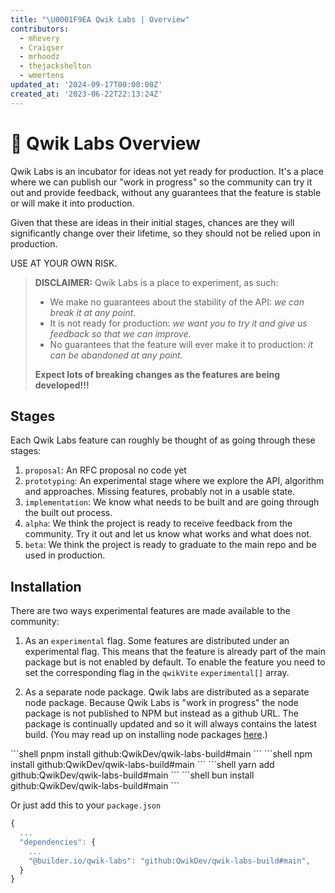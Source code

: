 ```yaml
---
title: "\U0001F9EA Qwik Labs | Overview"
contributors:
  - mhevery
  - Craiqser
  - mrhoodz
  - thejackshelton
  - wmertens
updated_at: '2024-09-17T00:00:00Z'
created_at: '2023-06-22T22:13:24Z'
---
```



# 🧪 Qwik Labs Overview

Qwik Labs is an incubator for ideas not yet ready for production. It's a place where we can publish our "work in progress" so the community can try it out and provide feedback, without any guarantees that the feature is stable or will make it into production. 

Given that these are ideas in their initial stages, chances are they will significantly change over their lifetime, so they should not be relied upon in production. 

USE AT YOUR OWN RISK.

> **DISCLAIMER:** Qwik Labs is a place to experiment, as such:
> - We make no guarantees about the stability of the API: _we can break it at any point._
> - It is not ready for production: _we want you to try it and give us feedback so that we can improve._
> - No guarantees that the feature will ever make it to production: _it can be abandoned at any point._
>
> **Expect lots of breaking changes as the features are being developed!!!**

## Stages

Each Qwik Labs feature can roughly be thought of as going through these stages:
1. `proposal`: An RFC proposal no code yet
2. `prototyping`: An experimental stage where we explore the API, algorithm and approaches. Missing features, probably not in a usable state.
3. `implementation`: We know what needs to be built and are going through the built out process.
4. `alpha`: We think the project is ready to receive feedback from the community. Try it out and let us know what works and what does not.
5. `beta`: We think the project is ready to graduate to the main repo and be used in production.

## Installation

There are two ways experimental features are made available to the community:

1. As an `experimental` flag.
  Some features are distributed under an experimental flag. This means that the feature is already part of the main package but is not enabled by default. To enable the feature you need to set the corresponding flag in the `qwikVite` `experimental[]` array.

2. As a separate node package.
  Qwik labs are distributed as a separate node package. Because Qwik Labs is "work in progress" the node package is not published to NPM but instead as a github URL. The package is continually updated and so it will always contains the latest build. (You may read up on installing node packages [here](https://docs.npmjs.com/cli/v8/commands/npm-install).)

  <PackageManagerTabs>
  <span q:slot="pnpm">
  ```shell
  pnpm install github:QwikDev/qwik-labs-build#main
  ```
  </span>
  <span q:slot="npm">
  ```shell
  npm install github:QwikDev/qwik-labs-build#main
  ```
  </span>
  <span q:slot="yarn">
  ```shell
  yarn add github:QwikDev/qwik-labs-build#main
  ```
  </span>
  <span q:slot="bun">
  ```shell
  bun install github:QwikDev/qwik-labs-build#main
  ```
  </span>
  </PackageManagerTabs>

  Or just add this to your `package.json`

  ```javascript
  {
    ...
    "dependencies": {
      ...
      "@builder.io/qwik-labs": "github:QwikDev/qwik-labs-build#main",
    }
  }
  ```

